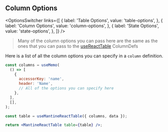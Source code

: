 
<Head>
  <title>{'Column Options - Mantine React Table V2 Docs'}</title>
  <meta
    name="description"
    content="All the column options that can be used in Mantine React Table"
  />
  <meta
    property="og:title"
    content="Mantine React Table Column Options API Reference"
  />
  <meta
    property="og:description"
    content="A reference of all the column options that can be used in Mantine React Table"
  />
</Head>

## Column Options

<OptionsSwitcher
  links={[
    {
      label: 'Table Options',
      value: 'table-options',
    },
    {
      label: 'Column Options',
      value: 'column-options',
    },
    {
      label: 'State Options',
      value: 'state-options',
    },
  ]}
/>

> Many of the column options you can pass here are the same as the ones that you can pass to the [useReactTable](https://tanstack.com/table/v8/docs/api/core/column-def) ColumnDefs

Here is a list of all the column options you can specify in a `column` definition.

```jsx
const columns = useMemo(
  () => [
    {
      accessorKey: 'name',
      header: 'Name',
      // All of the options you can specify here
    },
  ],
  [],
);

const table = useMantineReactTable({ columns, data });

return <MantineReactTable table={table} />;
```

<ColumnOptionsTable />

<SourceCode />
